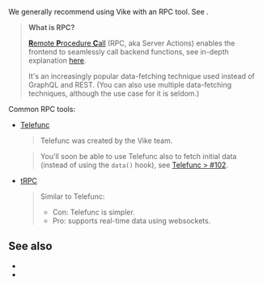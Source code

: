 
We generally recommend using Vike with an RPC tool. See <Link href="/data-fetching" />.

> **What is RPC?**
>
> [**R**emote **P**rocedure **C**all](https://en.wikipedia.org/wiki/Remote_procedure_call) (RPC, aka Server Actions) enables the frontend to seamlessly call backend functions, see in-depth explanation [here](https://telefunc.com/RPC).
>
> It's an increasingly popular data-fetching technique used instead of GraphQL and REST. (You can also use multiple data-fetching techniques, although the use case for it is seldom.)

Common RPC tools:

- [Telefunc](https://telefunc.com)
  > Telefunc was created by the Vike team.

  > You'll soon be able to use Telefunc also to fetch initial data (instead of using the `data()` hook), see [Telefunc > #102](https://github.com/brillout/telefunc/issues/102).
- [tRPC](https://trpc.io/)
  > Similar to Telefunc:
  >  - Con: Telefunc is simpler.
  >  - Pro: supports real-time data using websockets.


## See also

- <Link href="/data-fetching" />
- <Link href="/api-routes" />
